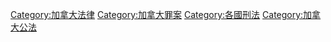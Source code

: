 [[Category:加拿大法律|Category:加拿大法律]]
[[Category:加拿大罪案|Category:加拿大罪案]]
[[Category:各國刑法|Category:各國刑法]]
[[Category:加拿大公法|Category:加拿大公法]]